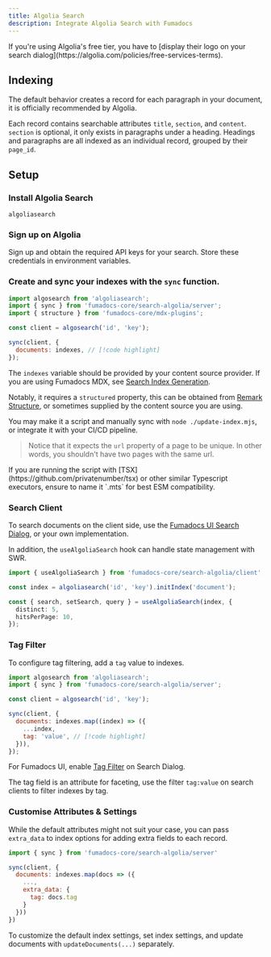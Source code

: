 ```yaml
---
title: Algolia Search
description: Integrate Algolia Search with Fumadocs
---
```


<Callout title="Notice">
  If you're using Algolia's free tier, you have to [display their logo on your
  search dialog](https://algolia.com/policies/free-services-terms).
</Callout>

## Indexing

The default behavior creates a record for each paragraph in your document, it is
officially recommended by Algolia.

Each record contains searchable attributes `title`, `section`, and `content`.
`section` is optional, it only exists in paragraphs under a heading. Headings and
paragraphs are all indexed as an individual record, grouped by their `page_id`.

## Setup

<div className='steps [&>h3]:step'>

### Install Algolia Search

```package-install
algoliasearch
```

### Sign up on Algolia

Sign up and obtain the required API keys for your search. Store these
credentials in environment variables.

### Create and sync your indexes with the `sync` function.

```js title="update-index.mjs"
import algosearch from 'algoliasearch';
import { sync } from 'fumadocs-core/search-algolia/server';
import { structure } from 'fumadocs-core/mdx-plugins';

const client = algosearch('id', 'key');

sync(client, {
  documents: indexes, // [!code highlight]
});
```

The `indexes` variable should be provided by your content source provider. If you are using Fumadocs MDX, see [Search Index Generation](/docs/mdx/search-index).

Notably, it requires a `structured` property, this can be obtained from [Remark Structure](/docs/headless/mdx/structure), or sometimes supplied by the content source you are using.

You may make it a script and manually sync with `node ./update-index.mjs`, or
integrate it with your CI/CD pipeline.

> Notice that it expects the `url` property of a page to be unique. In other words, you shouldn't have two pages with the same
> url.

<Callout type="warn" title="Typescript Usage">
  If you are running the script with [TSX](https://github.com/privatenumber/tsx)
  or other similar Typescript executors, ensure to name it `.mts` for best ESM
  compatibility.
</Callout>

### Search Client

To search documents on the client side, use the [Fumadocs UI Search Dialog](/docs/ui/search#algolia), or your own implementation.

In addition, the `useAlgoliaSearch` hook can handle state management with SWR.

```ts
import { useAlgoliaSearch } from 'fumadocs-core/search-algolia/client';

const index = algoliasearch('id', 'key').initIndex('document');

const { search, setSearch, query } = useAlgoliaSearch(index, {
  distinct: 5,
  hitsPerPage: 10,
});
```

</div>

### Tag Filter

To configure tag filtering, add a `tag` value to indexes.

```js
import algosearch from 'algoliasearch';
import { sync } from 'fumadocs-core/search-algolia/server';

const client = algosearch('id', 'key');

sync(client, {
  documents: indexes.map((index) => ({
    ...index,
    tag: 'value', // [!code highlight]
  })),
});
```

For Fumadocs UI, enable [Tag Filter](/docs/ui/search#tag-filter-1) on Search Dialog.

The tag field is an attribute for faceting, use the filter `tag:value` on search clients to filter indexes by tag.

### Customise Attributes & Settings

While the default attributes might not suit your case, you can pass `extra_data`
to index options for adding extra fields to each record.

```js
import { sync } from 'fumadocs-core/search-algolia/server'

sync(client, {
  documents: indexes.map(docs => ({
    ...,
    extra_data: {
      tag: docs.tag
    }
  }))
})
```

To customize the default index settings, set index settings, and update
documents with `updateDocuments(...)` separately.
